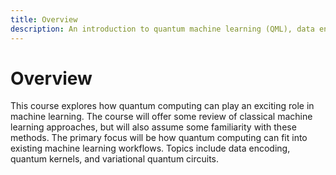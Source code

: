 ```yaml
---
title: Overview
description: An introduction to quantum machine learning (QML), data encoding, kernel methods and variational quantum circuits.
---
```


# Overview

This course explores how quantum computing can play an exciting role in machine learning. The course will offer some review of classical machine learning approaches, but will also assume some familiarity with these methods. The primary focus will be how quantum computing can fit into existing machine learning workflows. Topics include data encoding, quantum kernels, and variational quantum circuits.

